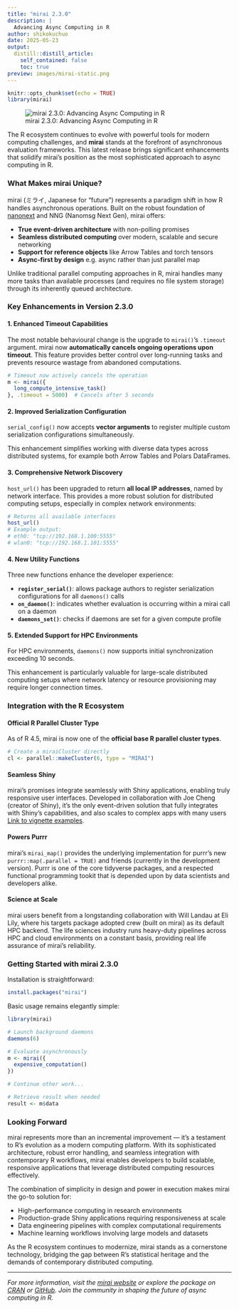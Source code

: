 ```yaml
---
title: "mirai 2.3.0"
description: |
  Advancing Async Computing in R
author: shikokuchuo
date: 2025-05-23
output:
  distill::distill_article:
    self_contained: false
    toc: true
preview: images/mirai-static.png
---
```


```r
knitr::opts_chunk$set(echo = TRUE)
library(mirai)
```
![mirai 2.3.0: Advancing Async Computing in R](images/mirai-header.svg)

The R ecosystem continues to evolve with powerful tools for modern computing challenges, and **mirai** stands at the forefront of asynchronous evaluation frameworks. This latest release brings significant enhancements that solidify mirai's position as the most sophisticated approach to async computing in R.

### What Makes mirai Unique?

mirai (ミライ, Japanese for "future") represents a paradigm shift in how R handles asynchronous operations. Built on the robust foundation of [nanonext](https://nanonext.r-lib.org) and NNG (Nanomsg Next Gen), mirai offers:

- **True event-driven architecture** with non-polling promises
- **Seamless distributed computing** over modern, scalable and secure networking
- **Support for reference objects** like Arrow Tables and torch tensors
- **Async-first by design**  e.g. async rather than just parallel map

Unlike traditional parallel computing approaches in R, mirai handles many more tasks than available processes (and requires no file system storage) through its inherently queued architecture.

### Key Enhancements in Version 2.3.0

#### 1. Enhanced Timeout Capabilities

The most notable behavioural change is the upgrade to `mirai()`'s `.timeout` argument. mirai now **automatically cancels ongoing operations upon timeout**. This feature provides better control over long-running tasks and prevents resource wastage from abandoned computations.

```r
# Timeout now actively cancels the operation
m <- mirai({
  long_compute_intensive_task()
}, .timeout = 5000)  # Cancels after 5 seconds
```

#### 2. Improved Serialization Configuration

`serial_config()` now accepts **vector arguments** to register multiple custom serialization configurations simultaneously.

This enhancement simplifies working with diverse data types across distributed systems, for example both Arrow Tables and Polars DataFrames.

#### 3. Comprehensive Network Discovery

`host_url()` has been upgraded to return **all local IP addresses**, named by network interface. This provides a more robust solution for distributed computing setups, especially in complex network environments:

```r
# Returns all available interfaces
host_url()
# Example output:
# eth0: "tcp://192.168.1.100:5555"
# wlan0: "tcp://192.168.1.101:5555"
```

#### 4. New Utility Functions

Three new functions enhance the developer experience:

- **`register_serial()`**: allows package authors to register serialization configurations for all `daemons()` calls
- **`on_daemon()`**: indicates whether evaluation is occurring within a mirai call on a daemon
- **`daemons_set()`**: checks if daemons are set for a given compute profile

#### 5. Extended Support for HPC Environments

For HPC environments, `daemons()` now supports initial synchronization exceeding 10 seconds.

This enhancement is particularly valuable for large-scale distributed computing setups where network latency or resource provisioning may require longer connection times.

### Integration with the R Ecosystem

#### Official R Parallel Cluster Type

As of R 4.5, mirai is now one of the **official base R parallel cluster types**.

```r
# Create a miraiCluster directly
cl <- parallel::makeCluster(6, type = "MIRAI")
```

#### Seamless Shiny

mirai's promises integrate seamlessly with Shiny applications, enabling truly responsive user interfaces.
Developed in collaboration with Joe Cheng (creator of Shiny), it's the only event-driven solution that fully integrates with Shiny's capabilities, and also scales to complex apps with many users [Link to vignette examples](https://mirai.r-lib.org/articles/v3-promises.html).

#### Powers Purrr

mirai's `mirai_map()` provides the underlying implementation for purrr's new `purrr::map(.parallel = TRUE)` and friends (currently in the development version). Purrr is one of the core tidyverse packages, and a respected functional programming tookit that is depended upon by data scientists and developers alike.

#### Science at Scale

mirai users benefit from a longstanding collaboration with Will Landau at Eli Lily, where his targets package adopted crew (built on mirai) as its default HPC backend. The life sciences industry runs heavy-duty pipelines across HPC and cloud environments on a constant basis, providing real life assurance of mirai's reliability.

### Getting Started with mirai 2.3.0

Installation is straightforward:

```r
install.packages("mirai")
```

Basic usage remains elegantly simple:

```r
library(mirai)

# Launch background daemons
daemons(6)

# Evaluate asynchronously
m <- mirai({
  expensive_computation()
})

# Continue other work...

# Retrieve result when needed
result <- m$data
```

### Looking Forward

mirai represents more than an incremental improvement — it's a testament to R's evolution as a modern computing platform. With its sophisticated architecture, robust error handling, and seamless integration with contemporary R workflows, mirai enables developers to build scalable, responsive applications that leverage distributed computing resources effectively.

The combination of simplicity in design and power in execution makes mirai the go-to solution for:

- High-performance computing in research environments
- Production-grade Shiny applications requiring responsiveness at scale
- Data engineering pipelines with complex computational requirements
- Machine learning workflows involving large models and datasets

As the R ecosystem continues to modernize, mirai stands as a cornerstone technology, bridging the gap between R's statistical heritage and the demands of contemporary distributed computing.

---

*For more information, visit the [mirai website](https://mirai.r-lib.org/) or explore the package on [CRAN](https://cran.r-project.org/package=mirai) or [GitHub](https://github.com/r-lib/mirai). Join the community in shaping the future of async computing in R.*
